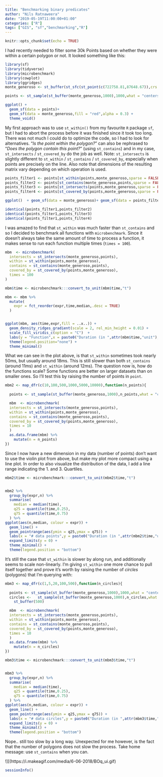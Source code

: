 ```yaml
---
title: "Benchmarking binary predicates"
author: "Nils Ratnaweera"
date: "2019-05-19T11:00:00+01:00"
categories: ["R"]
tags: ["GIS", "sf","benchmarking","R"]
---
```


```r
knitr::opts_chunk$set(echo = TRUE)
```


I had recently needed to filter some 30k Points based on whether they were within a certain polygon or not. It looked something like this:
```r

library(sf)
library(tidyverse)
library(microbenchmark)
library(cowplot)
library(ggridges)
monte_generoso <- st_buffer(st_sfc(st_point(c(722758.81,87648.67)),crs = 21781),1000)

points <- st_sample(st_buffer(monte_generoso,1000),1000,what = "centers")

ggplot() + 
  geom_sf(data = points)+
  geom_sf(data = monte_generoso,fill = "red",alpha = 0.3) + 
  theme_void()


```

My first approach was to use `st_within()` from my favourite `R` package `sf`, but I had to abort the process before it was finished since it took too long. There was not much I could do to optimize the code, so I had to look for alternatives. "_Is the point *within* the polygon?_" can also be rephrased to "_Does the polygon *contain* this point?_" (using `st_contains`) and in my case, `st_intersects` / `st_covered_by` do the job as well. Note: `st_intersects` is slightly different to `st_within` / `st_contains` / `st_covered_by`, especially when points are precisely on the line. Also note that dimensions of the resulting matrix vary depending on which operation is used.


```r
points_filter1 <- points[st_within(points,monte_generoso,sparse = FALSE)[,1]]
points_filter2 <- points[st_contains(monte_generoso,points,sparse = FALSE)[1,]]
points_filter3 <- points[st_intersects(points,monte_generoso,sparse = FALSE)[,1]]
points_filter4 <- points[st_covered_by(points,monte_generoso,sparse = FALSE)[,1]]

ggplot()  + geom_sf(data = monte_generoso)+ geom_sf(data = points_filter1) + theme_void()

identical(points_filter1,points_filter2)
identical(points_filter1,points_filter3)
identical(points_filter1,points_filter4)

```

I was amazed to find that `st_within` was much faster than `st_contains` and so I decided to benchmark all functions with `microbenchmark`. Since it doesn't always take the same amount of time to process a function, it makes sense to run each function multiple times (`times = 100`).


```r
mbm  <- microbenchmark(
  intersects = st_intersects(monte_generoso,points),
  within = st_within(points,monte_generoso),
  contains = st_contains(monte_generoso,points),
  covered_by = st_covered_by(points,monte_generoso),
  times = 100
)

mbm$time <- microbenchmark:::convert_to_unit(mbm$time,"t")

mbm <- mbm %>%
  mutate(
    expr = fct_reorder(expr,time,median,.desc = TRUE)
  )


ggplot(mbm, aes(time,expr,fill = ..x..)) +
  geom_density_ridges_gradient(scale = 2, rel_min_height = 0.01) +
  scale_fill_viridis_c(option = "C")  +
  labs(y = "Function",x = paste0("Duration (in ",attr(mbm$time,"unit"),")")) +
  theme(legend.position="none") +
  theme_minimal()
```

What we can see in the plot above, is that `st_within` sometimes took nearly 50ms, but usually around 18ms. This is still slower than both `st_contains` (around 11ms) and `st_within` (around 12ms). The question now is, how do the functions scale? Some functions are better on larger datasets than on smaller ones. So I'll test this by raising the number of points in `point`.


```r
mbm2 <- map_dfr(c(10,100,500,1000,5000,10000),function(n_points){
  
  points <- st_sample(st_buffer(monte_generoso,1000),n_points,what = "centers")

  mbm  <- microbenchmark(
  intersects = st_intersects(monte_generoso,points),
  within = st_within(points,monte_generoso),
  contains = st_contains(monte_generoso,points),
  covered_by = st_covered_by(points,monte_generoso),
  times = 10
  )
  as.data.frame(mbm) %>%
    mutate(n = n_points)
})
```

Since I now have a new dimension in my data (number of points) don't want to use the violin plot from above, but make my plot more compact using a line plot. In order to also visualize the distribution of the data, I add a line range indicating the 1. and 3. Quartiles.

```r

mbm2$time <- microbenchmark:::convert_to_unit(mbm2$time,"t")


mbm2 %>%
  group_by(expr,n) %>%
  summarise(
    median = median(time),
    q25 = quantile(time,0.25),
    q75 = quantile(time,0.75)
  ) %>%
ggplot(aes(n,median, colour = expr)) +
  geom_line() +
  geom_pointrange(aes(ymin = q25,ymax = q75)) +
  labs(x = "# data points",y = paste0("Duration (in ",attr(mbm2$time,"unit"),")"), colour = "Binary Predicate Operation") +
  expand_limits(y = 0) +
  theme_minimal() +
  theme(legend.position = "bottom") 

```

It's still the case that `st_within` is slower by  along run, and additionally seems to scale non-linearly. I'm giving `st_within` one more chance to pull itself together and prove it's worth by raising the number of _circles_ (polygons) that I'm querying with:

```r


mbm3 <- map_dfr(c(1,5,20,100,500),function(n_circles){
  
  points <- st_sample(st_buffer(monte_generoso,1000),1000,what = "centers")
  circles <-   st_sample(st_buffer(monte_generoso,1000),n_circles,what = "centers") %>%
    st_buffer(500)

  mbm  <- microbenchmark(
  intersects = st_intersects(monte_generoso,points),
  within = st_within(points,monte_generoso),
  contains = st_contains(monte_generoso,points),
  covered_by = st_covered_by(points,monte_generoso),
  times = 10
  )
  as.data.frame(mbm) %>%
    mutate(n = n_circles)
})

mbm3$time <- microbenchmark:::convert_to_unit(mbm3$time,"t")


mbm3 %>%
  group_by(expr,n) %>%
  summarise(
    median = median(time),
    q25 = quantile(time,0.25),
    q75 = quantile(time,0.75)
  ) %>%
ggplot(aes(n,median, colour = expr)) +
  geom_line() +
  geom_pointrange(aes(ymin = q25,ymax = q75)) +
  labs(x = "# data circles",y = paste0("Duration (in ",attr(mbm3$time,"unit"),")"), colour = "Binary Predicate Operation") +
  expand_limits(y = 0) +
  theme_minimal() +
  theme(legend.position = "bottom") 

```

Nope.. still too slow by a long way. Unexpected for me however, is the fact that the number of polygons does not slow the process. Take home message: use `st_contains` when you can.

!][(https://i.makeagif.com/media/6-06-2018/BOq_ui.gif)



```r
sessionInfo()
```


